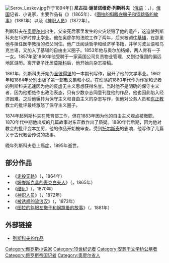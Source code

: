 [[File:Serov_Leskov.jpg|thumb]]作于1894年]]
'''尼古拉·谢苗诺维奇·列斯科夫'''（[[俄语|俄语]]：'''{{lang|ru|Николай Семёнович Лесков}}'''，{{bd|1831年|3月5日|1895年|catIdx=Leskov, Nikolai Semyonovich}}），[[俄国|俄国]]记者、小说家，主要作品有《{{le|莫桑斯克的馬克白夫人|Lady Macbeth of the Mtsensk District (novel)}}》（1865年）、《[[图拉的斜眼左撇子和钢跳蚤的故事|图拉的斜眼左撇子和钢跳蚤的故事]]》（1881年）以及《[[神职人员_(小说)|神职人员]]》（1872年）。

列斯科夫在[[奥廖尔州|奥廖尔州]]出生，父亲死后家里发生的火灾烧毁了他的遗产，这迫使列斯科夫在15岁时停止学业。他在奥廖尔的法院工作了两年，后来被调往[[基辅|基辅]]，在那里他与担任医学教授的叔父同住。他广泛阅读哲学和经济学书籍，并学习波兰语和乌克兰语，又加入了基辅的自由主义圈子。1853年他与奥尔加结婚，两人育有一子一女。1857年至1860年他受聘于一家英国公司负责物业管理，又到过俄国的偏远地区游历。离开妻子迁居[[莫斯科|莫斯科]]后，他开始向杂志投稿。

1861年，列斯科夫开始为[[圣彼得堡|圣彼得堡]]的一本期刊写作，展开了他的文学事业。1862年和1864年分别出版了第一部散文集和小说。在动荡的1860年代作为作家和记者的列斯科夫迅速因为他的反虚无主义思想获得名誉。当时他不是明确的保守主义者，因为他拒绝作出政治表态，只有少数杂志同意刊登他的作品，他也因此陷入经济困难。之后他辗转为保守主义和自由主义的杂志写作，但他对公务人员和[[东正教|东正教]]教士的批评最终激怒了保守主义圈子。

1874年起列斯科夫在教育部工作，但在1883年因为他的自由主义观点被撤职。1870年代中期他出版的几篇故事对东正教作出了质疑。1880年代后期，因为他对教会的批评变本加厉，他的作品开始被审查。受到[[托尔斯泰|托尔斯泰]]的影响，他写作了几篇关于古代教会传说的故事。

晚年列斯科夫患上癌症，1895年逝世。

== 部分作品 ==
* 《[[走投无路_(小说)|走投无路]]》（{{lang|ru|«Некуда»}}，1864年）
* 《[[姆岑斯克县的麦克白夫人|姆岑斯克县的麦克白夫人]]》（{{lang|ru|«Леди Макбет Мценского уезда»}}，1865年）
* 《[[结仇_(小说)|结仇]]》（{{lang|ru|«На ножах»}}，1870年）
* 《[[神职人员_(小说)|神职人员]]》（{{lang|ru|«Соборяне»}}，1872年）
* 《[[被诱惑的流浪汉|被诱惑的流浪汉]]》（{{lang|ru|«Очарованный странник»}}，1873年）
* 《[[图拉的斜眼左撇子和钢跳蚤的故事|图拉的斜眼左撇子和钢跳蚤的故事]]》（{{lang|ru|«Левша»}}，1881年）

== 外部链接 ==
* [http://ilibrary.ru/author/leskov/ 列斯科夫的作品] {{Wayback|url=http://ilibrary.ru/author/leskov/ |date=20110514211655 }}

{{Authority control}}
{{DEFAULTSORT:Лесков, Николай Семёнович}}

[[Category:俄罗斯小说家|Category:俄罗斯小说家]]
[[Category:19世纪记者|Category:19世纪记者]]
[[Category:安葬于文学桥公墓者|Category:安葬于文学桥公墓者]]
[[Category:俄罗斯帝国记者|Category:俄罗斯帝国记者]]
[[Category:奥廖尔省人|Category:奥廖尔省人]]